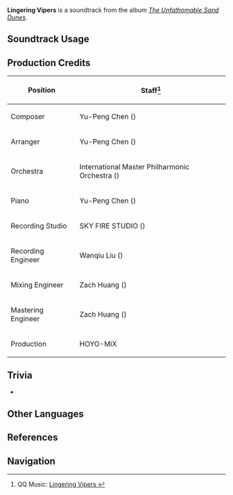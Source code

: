 {{Soundtrack Infobox
|image          = The Unfathomable Sand Dunes.png
|album          = The Unfathomable Sand Dunes
|disc           = 1
|number         = 52
|featured       =
|featured2      =
|featured3      =
|featured_disc  =
|featured_disc2 =
|featured_disc3 =
|youtube_id     = mRIie3Fpojg
|spotify_id     = 16eMiPAzbVWqrQtPwfeBzX
|previous       = Gold Cup of Oases
|next           = Aspiration of Guardians
}}
'''Lingering Vipers''' is a soundtrack from the album ''[[The Unfathomable Sand Dunes]]''.

==Soundtrack Usage==
{{Soundtrack Usage
|quest    = 
|location = Tanit Camps//night
|domain   = 
}}

==Production Credits==
{| class="wikitable"
! Position
! Staff<ref>QQ Music: [https://y.qq.com/n/ryqq/songDetail/003DYdiH31PjCP Lingering Vipers {{zh|流沙的缱绻}}]</ref>
|-
! Composer
| Yu-Peng Chen ({{zh|陈致逸}})
|-
! Arranger
| Yu-Peng Chen ({{zh|陈致逸}})
|-
! Orchestra
| International Master Philharmonic Orchestra ({{zh|国际首席爱乐乐团}})
|-
! Piano
| Yu-Peng Chen ({{zh|陈致逸}})
|-
! Recording Studio
| SKY FIRE STUDIO ({{zh|九紫天诚录音棚}})
|-
! Recording Engineer
| Wanqiu Liu ({{zh|刘婉秋}})
|-
! Mixing Engineer
| Zach Huang ({{zh|黄巍}})
|-
! Mastering Engineer
| Zach Huang ({{zh|黄巍}})
|-
! Production
| HOYO-MiX
|}
<!--
==Gallery==
<gallery>
</gallery>
-->

==Trivia==
* {{Transclude|Gold Cup of Oases|TanitTheme|section=1}}

==Other Languages==
{{Other Languages
|en      = Lingering Vipers
|zhs     = 流沙的缱绻
|zhs_rm  = Liúshā de Qiǎnquǎn
|zht     = 流沙的繾綣
|zht_rm  = Liúshā de Qiǎnquǎn
|zh_tl   = Quicksand Entanglements
|ja      = 纏いつく流砂
|ja_rm   = Matoitsuku Ryuusha
|ja_tl   = 
}}

==References==
{{Reflist}}

==Navigation==
{{Soundtrack Navbox|The Unfathomable Sand Dunes}}